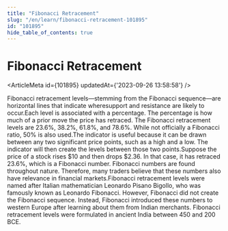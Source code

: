 ```yaml
---
title: "Fibonacci Retracement"
slug: "/en/learn/fibonacci-retracement-101895"
id: "101895"
hide_table_of_contents: true
---
```



# Fibonacci Retracement

<ArticleMeta id={101895} updatedAt={'2023-09-26 13:58:58'} />
<div className='border-solid border-b border-t-0 my-4 border-[var(--ifm-color-gray-300)]' />

Fibonacci retracement levels—stemming from the Fibonacci sequence—are horizontal lines that indicate wheresupport and resistance are likely to occur.Each level is associated with a percentage. The percentage is how much of a prior move the price has retraced. The Fibonacci retracement levels are 23.6%, 38.2%, 61.8%, and 78.6%. While not officially a Fibonacci ratio, 50% is also used.The indicator is useful because it can be drawn between any two significant price points, such as a high and a low. The indicator will then create the levels between those two points.Suppose the price of a stock rises $10 and then drops $2.36. In that case, it has retraced 23.6%, which is a Fibonacci number. Fibonacci numbers are found throughout nature. Therefore, many traders believe that these numbers also have relevance in financial markets.Fibonacci retracement levels were named after Italian mathematician Leonardo Pisano Bigollo, who was famously known as Leonardo Fibonacci. However, Fibonacci did not create the Fibonacci sequence. Instead, Fibonacci introduced these numbers to western Europe after learning about them from Indian merchants. Fibonacci retracement levels were formulated in ancient India between 450 and 200 BCE.

